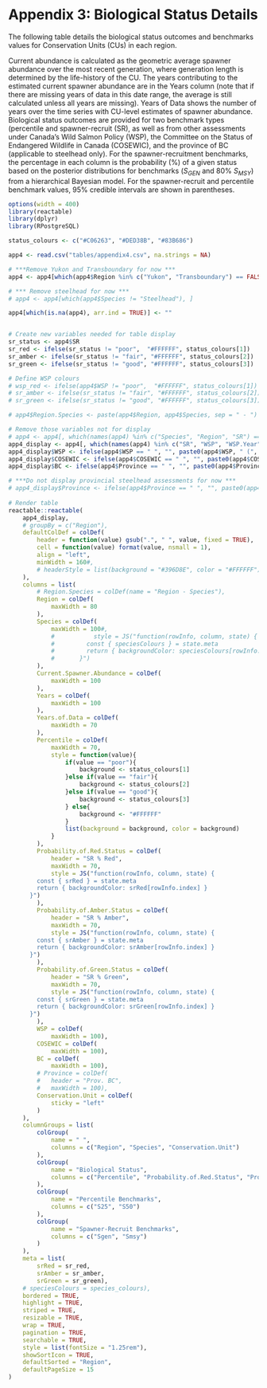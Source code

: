 # Appendix 3: Biological Status Details {#appendix-3 .unnumbered}

The following table details the biological status outcomes and benchmarks values for Conservation Units (CUs) in each region.

Current abundance is calculated as the geometric average spawner abundance over the most recent generation, where generation length is determined by the life-history of the CU. The years contributing to the estimated current spawner abundance are in the Years column (note that if there are missing years of data in this date range, the average is still calculated unless all years are missing). Years of Data shows the number of years over the time series with CU-level estimates of spawner abundance. Biological status outcomes are provided for two benchmark types (percentile and spawner-recruit (SR), as well as from other assessments under Canada's Wild Salmon Policy (WSP), the Committee on the Status of Endangered Wildlife in Canada (COSEWIC), and the province of BC (applicable to steelhead only). For the spawner-recruitment benchmarks, the percentage in each column is the probability (%) of a given status based on the posterior distributions for benchmarks ($S_{GEN}$ and 80% $S_{MSY}$) from a hierarchical Bayesian model. For the spawner-recruit and percentile benchmark values, 95% credible intervals are shown in parentheses. 

```r
options(width = 400)
library(reactable)
library(dplyr)
library(RPostgreSQL)

status_colours <- c("#C06263", "#DED38B", "#83B686")

app4 <- read.csv("tables/appendix4.csv", na.strings = NA)

# ***Remove Yukon and Transboundary for now ***
app4 <- app4[which(app4$Region %in% c("Yukon", "Transboundary") == FALSE), ]

# *** Remove steelhead for now ***
# app4 <- app4[which(app4$Species != "Steelhead"), ]

app4[which(is.na(app4), arr.ind = TRUE)] <- ""


# Create new variables needed for table display
sr_status <- app4$SR
sr_red <- ifelse(sr_status != "poor",  "#FFFFFF", status_colours[1])
sr_amber <- ifelse(sr_status != "fair", "#FFFFFF", status_colours[2])
sr_green <- ifelse(sr_status != "good", "#FFFFFF", status_colours[3])

# Define WSP colours
# wsp_red <- ifelse(app4$WSP != "poor",  "#FFFFFF", status_colours[1])
# sr_amber <- ifelse(sr_status != "fair", "#FFFFFF", status_colours[2])
# sr_green <- ifelse(sr_status != "good", "#FFFFFF", status_colours[3])

# app4$Region.Species <- paste(app4$Region, app4$Species, sep = " - ")

# Remove those variables not for display
# app4 <- app4[, which(names(app4) %in% c("Species", "Region", "SR") == FALSE)]
app4_display <- app4[, which(names(app4) %in% c("SR", "WSP", "WSP.Year", "COSEWIC", "COSEWIC.Year", "Province", "Province.Year") == FALSE)]
app4_display$WSP <- ifelse(app4$WSP == " ", "", paste0(app4$WSP, " (", app4$WSP.Year, ")"))
app4_display$COSEWIC <- ifelse(app4$COSEWIC == " ", "", paste0(app4$COSEWIC, " (", app4$COSEWIC.Year, ")"))
app4_display$BC <- ifelse(app4$Province == " ", "", paste0(app4$Province, " (", app4$Province.Year, ")"))

# ***Do not display provincial steelhead assessments for now ***
# app4_display$Province <- ifelse(app4$Province == " ", "", paste0(app4$Province, " (", app4$Province.Year, ")"))
	
# Render table
reactable::reactable(
	app4_display, 
	# groupBy = c("Region"),
	defaultColDef = colDef(
		header = function(value) gsub(".", " ", value, fixed = TRUE),
		cell = function(value) format(value, nsmall = 1),
		align = "left",
		minWidth = 160#,
		# headerStyle = list(background = "#396D8E", color = "#FFFFFF")
	),
	columns = list(
		# Region.Species = colDef(name = "Region - Species"),
		Region = colDef(
			maxWidth = 80
		),
		Species = colDef(
			maxWidth = 100#,
			# 			style = JS("function(rowInfo, column, state) {
			#         const { speciesColours } = state.meta
			#         return { backgroundColor: speciesColours[rowInfo.index] }
			#       }")
		),
		Current.Spawner.Abundance = colDef(
			maxWidth = 100
		),	
		Years = colDef(
			maxWidth = 100
		),
		Years.of.Data = colDef(
			maxWidth = 70
		),
		Percentile = colDef(
			maxWidth = 70,
			style = function(value){
				if(value == "poor"){
					background <- status_colours[1]
				}else if(value == "fair"){
					background <- status_colours[2]
				}else if(value == "good"){
					background <- status_colours[3]
				} else{
					background <- "#FFFFFF"
				}
				list(background = background, color = background)
			}
		),
		Probability.of.Red.Status = colDef(
			header = "SR % Red",
			maxWidth = 70,
			style = JS("function(rowInfo, column, state) {
        const { srRed } = state.meta
        return { backgroundColor: srRed[rowInfo.index] }
      }")
		),
		Probability.of.Amber.Status = colDef(
			header = "SR % Amber",
			maxWidth = 70,
			style = JS("function(rowInfo, column, state) {
        const { srAmber } = state.meta
        return { backgroundColor: srAmber[rowInfo.index] }
      }")
		),
		Probability.of.Green.Status = colDef(
			header = "SR % Green",
			maxWidth = 70,
			style = JS("function(rowInfo, column, state) {
        const { srGreen } = state.meta
        return { backgroundColor: srGreen[rowInfo.index] }
      }")
		),
		WSP = colDef(
			maxWidth = 100),
		COSEWIC = colDef(
			maxWidth = 100),
		BC = colDef(
			maxWidth = 100),
		# Province = colDef(
		# 	header = "Prov. BC",
		# 	maxWidth = 100),
		Conservation.Unit = colDef(
			sticky = "left"
		)
	),
	columnGroups = list(
		colGroup(
			name = " ",
			columns = c("Region", "Species", "Conservation.Unit")
		),
		colGroup(
			name = "Biological Status",
			columns = c("Percentile", "Probability.of.Red.Status", "Probability.of.Amber.Status", "Probability.of.Green.Status", "WSP", "COSEWIC", "BC") #, "Province")
		),
		colGroup(
			name = "Percentile Benchmarks",
			columns = c("S25", "S50")
		),
		colGroup(
			name = "Spawner-Recruit Benchmarks",
			columns = c("Sgen", "Smsy")
		)
	),
	meta = list(
		srRed = sr_red,
		srAmber = sr_amber,
		srGreen = sr_green),
	# speciesColours = species_colours),
	bordered = TRUE,
	highlight = TRUE,
	striped = TRUE,
	resizable = TRUE, 
	wrap = TRUE,
	pagination = TRUE,
	searchable = TRUE,
	style = list(fontSize = "1.25rem"),
	showSortIcon = TRUE,
	defaultSorted = "Region",
	defaultPageSize = 15
)

```